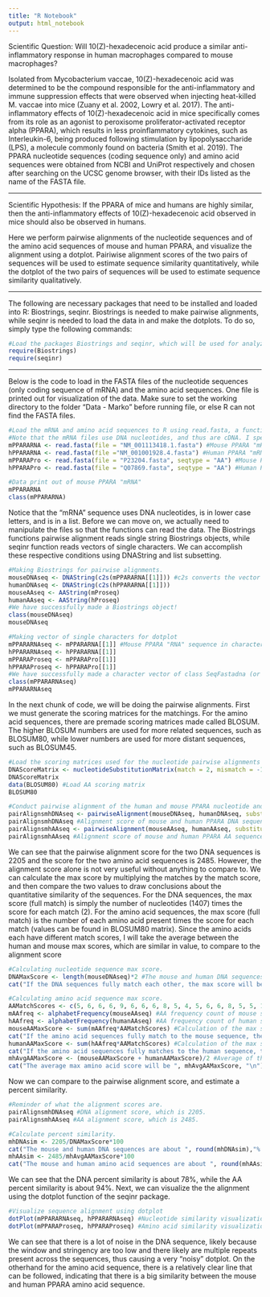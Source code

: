 ---
title: "R Notebook"
output: html_notebook
---
Scientific Question: Will 10(Z)-hexadecenoic acid produce a similar anti-inflammatory response in human macrophages compared to mouse macrophages?

Isolated from Mycobacterium vaccae, 10(Z)-hexadecenoic acid was determined to be the compound responsible for the anti-inflammatory and immune suppression effects that were observed when injecting heat-killed M. vaccae into mice (Zuany et al. 2002, Lowry et al. 2017). The anti-inflammatory effects of 10(Z)-hexadecenoic acid in mice specifically comes from its role as an agonist to peroxisome proliferator-activated receptor alpha (PPARA), which results in less proinflammatory cytokines, such as Interleukin-6, being produced following stimulation by lipopolysaccharide (LPS), a molecule commonly found on bacteria (Smith et al. 2019). The PPARA nucleotide sequences (coding sequence only) and amino acid sequences were obtained from NCBI and UniProt respectively and chosen after searching on the UCSC genome browser, with their IDs listed as the name of the FASTA file. 

_____________________________________________________________________________________
Scientific Hypothesis: If the PPARA of mice and humans are highly similar, then the anti-inflammatory effects of 10(Z)-hexadecenoic acid observed in mice should also be observed in humans. 

Here we perform pairwise alignments of the nucleotide sequences and of the amino acid sequences of mouse and human PPARA, and visualize the alignment using a dotplot. Pairiwise alignment scores of the two pairs of sequences will be used to estimate sequence similarity quantitatively, while the dotplot of the two pairs of sequences will be used to estimate sequence similarity qualitatively. 

_____________________________________________________________________________________
The following are necessary packages that need to be installed and loaded into R: Biostrings, seqinr.
Biostrings is needed to make pairwise alignments, while seqinr is needed to load the data in and make the dotplots.
To do so, simply type the following commands:
```{r}
#Load the packages Biostrings and seqinr, which will be used for analyzing and visualizing the DNA and protein sequence similarity
require(Biostrings)
require(seqinr)
```

_____________________________________________________________________________________
Below is the code to load in the FASTA files of the nucleotide sequences (only coding sequence of mRNA) and the amino acid sequences. One file is printed out for visualization of the data. Make sure to set the working directory to the folder "Data - Marko" before running file, or else R can not find the FASTA files.
```{r}
#Load the mRNA and amino acid sequences to R using read.fasta, a function in seqinr package.
#Note that the mRNA files use DNA nucleotides, and thus are cDNA. I specifically used coding sequences (CDS) as it contains only the exons, which yields the same length "mRNA". I will continue referring to the file as "mRNA" to be consistent with the source where I got the FASTA files from.
mPPARARNA <- read.fasta(file = "NM_001113418.1.fasta") #Mouse PPARA "mRNA" (transcript variant 2 from NCBI Nucleotide, 1407 nt)
hPPARARNA <- read.fasta(file ="NM_001001928.4.fasta") #Human PPARA "mRNA" (transcript variant 2 from NCBI Nucleotide, 1407 nt)
mPPARAPro <- read.fasta(file = "P23204.fasta", seqtype = "AA") #Mouse PPARA Protein (from UniProt, 468 AA)
hPPARAPro <- read.fasta(file = "Q07869.fasta", seqtype = "AA") #Human PPARA Protein (isoform 1 from UniProt, 468 AA)

#Data print out of mouse PPARA "mRNA"
mPPARARNA
class(mPPARARNA)
```

Notice that the "mRNA" sequence uses DNA nucleotides, is in lower case letters, and is in a list.
Before we can move on, we actually need to manipulate the files so that the functions can read the data.
The Biostrings functions pairwise alignment reads single string Biostrings objects, while seqinr function reads vectors of single characters. We can accomplish these respective conditions using DNAString and list subsetting.
```{r}
#Making Biostrings for pairwise alignments.
mouseDNAseq <- DNAString(c2s(mPPARARNA[[1]])) #c2s converts the vector of single characters to a single string, which is read by DNAString function and converted to a Biostring. 
humanDNAseq <- DNAString(c2s(hPPARARNA[[1]]))
mouseAAseq <- AAString(mProseq) 
humanAAseq <- AAString(hProseq)
#We have successfully made a Biostrings object!
class(mouseDNAseq)
mouseDNAseq
```
```{r}
#Making vector of single characters for dotplot
mPPARARNAseq <- mPPARARNA[[1]] #Mouse PPARA "RNA" sequence in character vector format
hPPARARNAseq <- hPPARARNA[[1]] 
mPPARAProseq <- mPPARAPro[[1]] 
hPPARAProseq <- hPPARAPro[[1]]
#We have successfully made a character vector of class SeqFastadna (or SeqFastaAA for amino acid sequence) 
class(mPPARARNAseq)
mPPARARNAseq
```

In the next chunk of code, we will be doing the pairwise alignments. 
First we must generate the scoring matrices for the matchings. For the amino acid sequences, there are premade scoring matrices made called BLOSUM. The higher BLOSUM numbers are used for more related sequences, such as BLOSUM80, while lower numbers are used for more distant sequences, such as BLOSUM45.
```{r}
#Load the scoring matrices used for the nucleotide pairwise alignments from the Biostrings package. 
DNAScoreMatrix <- nucleotideSubstitutionMatrix(match = 2, mismatch = -1, baseOnly = TRUE) #Load DNA scoring matrix
DNAScoreMatrix
data(BLOSUM80) #Load AA scoring matrix
BLOSUM80

#Conduct pairwise alignment of the human and mouse PPARA nucleotide and amino acid sequences.
pairAlignsmhDNAseq <- pairwiseAlignment(mouseDNAseq, humanDNAseq, substitutionMatrix = DNAScoreMatrix, gapOpening = -2, gapExtension = -8, scoreOnly = FALSE)
pairAlignsmhDNAseq #Alignment score of mouse and human PPARA DNA sequences.
pairAlignsmhAAseq <- pairwiseAlignment(mouseAAseq, humanAAseq, substitutionMatrix = "BLOSUM80", gapOpening = -2, gapExtension = -8, scoreOnly = FALSE)
pairAlignsmhAAseq #Alignment score of mouse and human PPARA AA sequences.
```

We can see that the pairwise alignment score for the two DNA sequences is 2205 and the score for the two amino acid sequences is 2485. 
However, the alignment score alone is not very useful without anything to compare to. We can calculate the max score by multiplying the matches by the match score, and then compare the two values to draw conclusions about the quantitative similarity of the sequences. 
For the DNA sequences, the max score (full match) is simply the number of nucleotides (1407) times the score for each match (2).
For the amino acid sequences, the max score (full match) is the number of each amino acid present times the score for each match (values can be found in BLOSUM80 matrix). Since the amino acids each have different match scores, I will take the average between the human and mouse max scores, which are similar in value, to compare to the alignment score
```{r}
#Calculating nucleotide sequence max score.
DNAMaxScore <- length(mouseDNAseq)*2 #The mouse and human DNA sequences are the same length, so either will work. We multiply by 2 because each match is a score of 2 in the pairwise alignment.
cat("If the DNA sequences fully match each other, the max score will be ", DNAMaxScore, "\n") #Print out of DNA max score.

#Calculating amino acid sequence max score.
AAMatchScores <- c(5, 6, 6, 6, 9, 6, 6, 6, 8, 5, 4, 5, 6, 6, 8, 5, 5, 11, 7, 4, 0, 0, 5, 3, 5, -1, 1, 0, 0, 0, 0) #BLOSUM80 match scores
mAAfreq <- alphabetFrequency(mouseAAseq) #AA frequency count of mouse sequence.
hAAfreq <- alphabetFrequency(humanAAseq) #AA frequency count of human sequence.
mouseAAMaxScore <- sum(mAAfreq*AAMatchScores) #Calculation of the max score (full match) to mouse AA sequence.
cat("If the amino acid sequences fully match to the mouse sequence, the max score will be ", mouseAAMaxScore, "\n") #Score if fully matches mouse AA sequence.
humanAAMaxScore <- sum(hAAfreq*AAMatchScores) #Calculation of the max score (full match) to human AA sequence.
cat("If the amino acid sequences fully matches to the human sequence, the max score will be ", humanAAMaxScore, "\n") #Score if fully matches human AA sequence.
mhAvgAAMaxScore <- (mouseAAMaxScore + humanAAMaxScore)/2 #Average of the two scores
cat("The average max amino acid score will be ", mhAvgAAMaxScore, "\n") #Print out of average AA max score.
```

Now we can compare to the pairwise alignment score, and estimate a percent similarity.
```{r}
#Reminder of what the alignment scores are.
pairAlignsmhDNAseq #DNA alignment score, which is 2205.
pairAlignsmhAAseq #AA alignment score, which is 2485.

#Calculate percent similarity.
mhDNAsim <- 2205/DNAMaxScore*100
cat("The mouse and human DNA sequences are about ", round(mhDNAsim),"% similar", "\n")
mhAAsim <- 2485/mhAvgAAMaxScore*100
cat("The mouse and human amino acid sequences are about ", round(mhAAsim),"% similar", "\n")
```

We can see that the DNA percent similarity is about 78%, while the AA percent similarity is about 94%. 
Next, we can visualize the the alignment using the dotplot function of the seqinr package.
```{r}
#Visualize sequence alignment using dotplot 
dotPlot(mPPARARNAseq, hPPARARNAseq) #Nucleotide similarity visualization
dotPlot(mPPARAProseq, hPPARAProseq) #Amino acid similarity visualization
```
We can see that there is a lot of noise in the DNA sequence, likely because the window and stringency are too low and there likely are multiple repeats present across the sequences, thus causing a very "noisy" dotplot. On the otherhand for the amino acid sequence, there is a relatively clear line that can be followed, indicating that there is a big similarity between the mouse and human PPARA amino acid sequence. 




